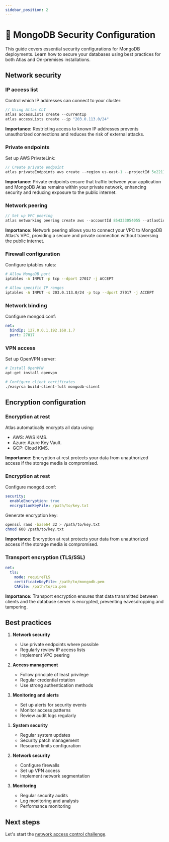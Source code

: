 ```yaml
---
sidebar_position: 2
---
```



# 📘 MongoDB Security Configuration

This guide covers essential security configurations for MongoDB deployments. Learn how to secure your databases using best practices for both Atlas and On-premises installations.

## Network security

<Tabs>
<TabItem value="atlas" label="MongoDB Atlas">

### IP access list

Control which IP addresses can connect to your cluster:

```javascript
// Using Atlas CLI
atlas accessLists create --currentIp
atlas accessLists create --ip "203.0.113.0/24"
```
**Importance:** Restricting access to known IP addresses prevents unauthorized connections and reduces the risk of external attacks.

### Private endpoints

Set up AWS PrivateLink:
```javascript
// Create private endpoint
atlas privateEndpoints aws create --region us-east-1 --projectId 5e2211c17a3e5a48f5497de3 --output json
```
**Importance:** Private endpoints ensure that traffic between your application and MongoDB Atlas remains within your private network, enhancing security and reducing exposure to the public internet.

### Network peering

```javascript
// Set up VPC peering
atlas networking peering create aws --accountId 854333054055 --atlasCidrBlock 192.168.0.0/24 --region us-east-1 --routeTableCidrBlock 10.0.0.0/24 --vpcId vpc-078ac381aa90e1e63
```
**Importance:** Network peering allows you to connect your VPC to MongoDB Atlas's VPC, providing a secure and private connection without traversing the public internet.

</TabItem>
<TabItem value="onprem" label="On-Premises">

### Firewall configuration

Configure iptables rules:
```bash
# Allow MongoDB port
iptables -A INPUT -p tcp --dport 27017 -j ACCEPT

# Allow specific IP ranges
iptables -A INPUT -s 203.0.113.0/24 -p tcp --dport 27017 -j ACCEPT
```

### Network binding

Configure mongod.conf:
```yaml
net:
  bindIp: 127.0.0.1,192.168.1.7
  port: 27017
```

### VPN access

Set up OpenVPN server:
```bash
# Install OpenVPN
apt-get install openvpn

# Configure client certificates
./easyrsa build-client-full mongodb-client
```

</TabItem>
</Tabs>

## Encryption configuration

<Tabs>
<TabItem value="atlas" label="MongoDB Atlas">

### Encryption at rest

Atlas automatically encrypts all data using:
- AWS: AWS KMS.
- Azure: Azure Key Vault.
- GCP: Cloud KMS.

**Importance:** Encryption at rest protects your data from unauthorized access if the storage media is compromised.

</TabItem>
<TabItem value="onprem" label="On-Premises">

### Encryption at rest

Configure mongod.conf:
```yaml
security:
  enableEncryption: true
  encryptionKeyFile: /path/to/key.txt
```

Generate encryption key:
```bash
openssl rand -base64 32 > /path/to/key.txt
chmod 600 /path/to/key.txt
```
**Importance:** Encryption at rest protects your data from unauthorized access if the storage media is compromised.

### Transport encryption (TLS/SSL)

```yaml
net:
  tls:
    mode: requireTLS
    certificateKeyFile: /path/to/mongodb.pem
    CAFile: /path/to/ca.pem
```
**Importance:** Transport encryption ensures that data transmitted between clients and the database server is encrypted, preventing eavesdropping and tampering.

</TabItem>
</Tabs>

## Best practices

<Tabs>
<TabItem value="atlas" label="MongoDB Atlas">

1. **Network security**
   - Use private endpoints where possible
   - Regularly review IP access lists
   - Implement VPC peering

2. **Access management**
   - Follow principle of least privilege
   - Regular credential rotation
   - Use strong authentication methods

3. **Monitoring and alerts**
   - Set up alerts for security events
   - Monitor access patterns
   - Review audit logs regularly

</TabItem>
<TabItem value="onprem" label="On-Premises">

1. **System security**
   - Regular system updates
   - Security patch management
   - Resource limits configuration

2. **Network security**
   - Configure firewalls
   - Set up VPN access
   - Implement network segmentation

3. **Monitoring**
   - Regular security audits
   - Log monitoring and analysis
   - Performance monitoring

</TabItem>
</Tabs>

## Next steps

Let's start the [network access control challenge](./challenge/network).

